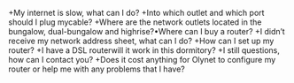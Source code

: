 +My internet is slow, what can I do?
+Into which outlet and which port should I plug mycable?
+Where are the network outlets located in the bungalow, dual-bungalow and highrise?•Where can I buy a router?
+I didn’t receive my network address sheet, what can I do?
+How can I set up my router?
+I have a DSL routerwill it work in this dormitory?
+I still questions, how can I contact you?
+Does it cost anything for Olynet to configure my router or help me with any problems that I have?
